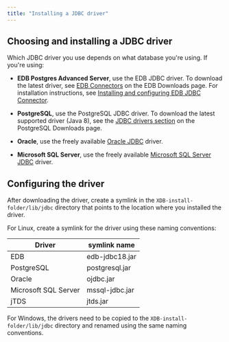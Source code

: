 ```yaml
---
title: "Installing a JDBC driver"
---
```


## Choosing and installing a JDBC driver

Which JDBC driver you use depends on what database you're using. If you're using:

- **EDB Postgres Advanced Server**, use the EDB JDBC driver. To download the latest driver, see [EDB Connectors](https://enterprisedb.com/software-downloads-postgres#edb-connectors) on the EDB Downloads page. For installation instructions, see [Installing and configuring EDB JDBC Connector](/jdbc_connector/latest/04_installing_and_configuring_the_jdbc_connector/).

- **PostgreSQL**, use the PostgreSQL JDBC driver. To download the latest supported driver (Java 8), see the [JDBC drivers section](https://jdbc.postgresql.org/download/) on the PostgreSQL Downloads page. 

- **Oracle**, use the freely available [Oracle JDBC](https://www.oracle.com/database/technologies/appdev/jdbc-downloads.html) driver.

- **Microsoft SQL Server**, use the freely available [Microsoft SQL Server JDBC](https://learn.microsoft.com/en-us/sql/connect/jdbc/release-notes-for-the-jdbc-driver?view=sql-server-ver16#102) driver.
      
## Configuring the driver

After downloading the driver, create a symlink in the `XDB-install-folder/lib/jdbc` directory that points to the location where you installed the driver. 

For Linux, create a symlink for the driver using these naming conventions:

   |        Driver        |  symlink name  |
   | -------------------- | -------------- |
   | EDB                  | edb-jdbc18.jar |
   | PostgreSQL           | postgresql.jar |
   | Oracle               | ojdbc.jar      |
   | Microsoft SQL Server | mssql-jdbc.jar |
   | jTDS                 | jtds.jar       |
 
 For Windows, the drivers need to be copied to the `XDB-install-folder/lib/jdbc` directory and renamed using the same naming conventions.

